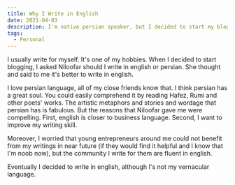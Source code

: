 ```yaml
---
title: Why I Write in English
date: 2021-04-03
description: I'm native persian speaker, but I decided to start my blog in English
tags:
  - Personal
---
```


I usually write for myself. It's one of my hobbies. When I decided to start blogging, I asked Niloofar should I write in english or persian.
She thought and said to me it's better to write in english.

I love persian language, all of my close friends know that. I think persian has a
great soul. You could easily comprehend it by reading Hafez, Rumi and other poets' works. The artistic metaphors and stories and wordage that persian has is fabulous.
But the reasons that Niloofar gave me were compelling. First, english is closer to business language. Second, I want to improve my writing skill.

Moreover, I worried that young entrepreneurs around me could not benefit from my writings in near future (if they would find it helpful and I know that I'm noob now), but
the community I write for them are fluent in english.

Eventually I decided to write in english, although I's not my vernacular language.